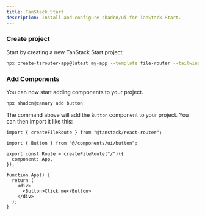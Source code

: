 ```yaml
---
title: TanStack Start
description: Install and configure shadcn/ui for TanStack Start.
---
```


<Steps>

### Create project

Start by creating a new TanStack Start project:

```bash
npx create-tsrouter-app@latest my-app --template file-router --tailwind --add-ons shadcn
```

### Add Components

You can now start adding components to your project.

```bash
npx shadcn@canary add button
```

The command above will add the `Button` component to your project. You can then import it like this:

```tsx title="src/routes/index.tsx" showLineNumbers {3,12}
import { createFileRoute } from "@tanstack/react-router";

import { Button } from "@/components/ui/button";

export const Route = createFileRoute("/")({
  component: App,
});

function App() {
  return (
    <div>
      <Button>Click me</Button>
    </div>
  );
}
```

</Steps>
